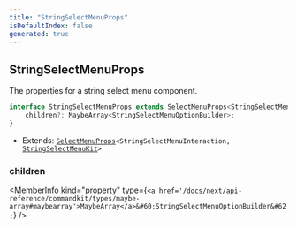 ```yaml
---
title: "StringSelectMenuProps"
isDefaultIndex: false
generated: true
---
```



<!-- This file was generated from the CommandKit source. Do not modify. Instead, re-run the "docgen" script -->


## StringSelectMenuProps

<GenerationInfo sourceFile="packages/commandkit/src/components/v1/select-menu/SelectMenu.ts" sourceLine="48" packageName="commandkit" />

The properties for a string select menu component.

```ts title="Signature"
interface StringSelectMenuProps extends SelectMenuProps<StringSelectMenuInteraction, StringSelectMenuKit> {
    children?: MaybeArray<StringSelectMenuOptionBuilder>;
}
```
* Extends: <code><a href='/docs/next/api-reference/commandkit/interfaces/select-menu-props#selectmenuprops'>SelectMenuProps</a>&#60;StringSelectMenuInteraction, <a href='/docs/next/api-reference/commandkit/classes/string-select-menu-kit#stringselectmenukit'>StringSelectMenuKit</a>&#62;</code>



<div className="members-wrapper">

### children

<MemberInfo kind="property" type={`<a href='/docs/next/api-reference/commandkit/types/maybe-array#maybearray'>MaybeArray</a>&#60;StringSelectMenuOptionBuilder&#62;`}   />




</div>
